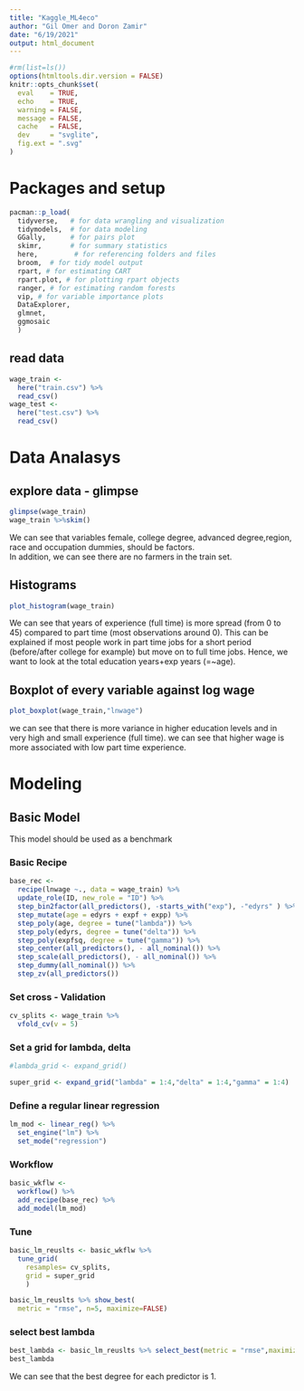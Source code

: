 ---
title: "Kaggle_ML4eco"
author: "Gil Omer and Doron Zamir"
date: "6/19/2021"
output: html_document
---

```{r setup, include=FALSE}
#rm(list=ls())
options(htmltools.dir.version = FALSE)
knitr::opts_chunk$set(
  eval    = TRUE,
  echo    = TRUE,
  warning = FALSE,
  message = FALSE,
  cache   = FALSE,
  dev     = "svglite",
  fig.ext = ".svg"
)
```

# Packages and setup

```{r pacman, message=FALSE, warning=FALSE, eval=TRUE}
pacman::p_load(
  tidyverse,   # for data wrangling and visualization
  tidymodels,  # for data modeling
  GGally,      # for pairs plot
  skimr,       # for summary statistics
  here,         # for referencing folders and files
  broom,  # for tidy model output
  rpart, # for estimating CART
  rpart.plot, # for plotting rpart objects
  ranger, # for estimating random forests
  vip, # for variable importance plots
  DataExplorer,
  glmnet,
  ggmosaic
  )

```

## read data

```{r}
wage_train <- 
  here("train.csv") %>% 
  read_csv()
wage_test <- 
  here("test.csv") %>% 
  read_csv()

```

# Data Analasys

## explore data - glimpse

```{r glimpse}
glimpse(wage_train)
wage_train %>%skim()

```

We can see that variables female, college degree, advanced degree,region, race and occupation dummies, should be factors.\
In addition, we can see there are no farmers in the train set.

## Histograms

```{r histogram}
plot_histogram(wage_train)

```

We can see that years of experience (full time) is more spread (from 0 to 45) compared to part time (most observations around 0). This can be explained if most people work in part time jobs for a short period (before/after college for example) but move on to full time jobs. Hence, we want to look at the total education years+exp years (=~age).

## Boxplot of every variable against log wage

```{r boxplot}
plot_boxplot(wage_train,"lnwage")
```

we can see that there is more variance in higher education levels and in very high and small experience (full time). we can see that higher wage is more associated with low part time experience.

# Modeling

## Basic Model

This model should be used as a benchmark

### Basic Recipe

```{r}
base_rec <-
  recipe(lnwage ~., data = wage_train) %>% 
  update_role(ID, new_role = "ID") %>% 
  step_bin2factor(all_predictors(), -starts_with("exp"), -"edyrs" ) %>%
  step_mutate(age = edyrs + expf + expp) %>%
  step_poly(age, degree = tune("lambda")) %>%
  step_poly(edyrs, degree = tune("delta")) %>%
  step_poly(expfsq, degree = tune("gamma")) %>%
  step_center(all_predictors(), - all_nominal()) %>%
  step_scale(all_predictors(), - all_nominal()) %>%
  step_dummy(all_nominal()) %>%
  step_zv(all_predictors())
```

### Set cross - Validation

```{r}
cv_splits <- wage_train %>%
  vfold_cv(v = 5)
```

### Set a grid for lambda, delta

```{r}
#lambda_grid <- expand_grid()

super_grid <- expand_grid("lambda" = 1:4,"delta" = 1:4,"gamma" = 1:4)

```

### Define a regular linear regression

```{r}
lm_mod <- linear_reg() %>%
  set_engine("lm") %>% 
  set_mode("regression")
```

### Workflow

```{r}
basic_wkflw <- 
  workflow() %>% 
  add_recipe(base_rec) %>% 
  add_model(lm_mod)
```

### Tune

```{r}
basic_lm_reuslts <- basic_wkflw %>% 
  tune_grid(
    resamples= cv_splits,
    grid = super_grid
    )

basic_lm_reuslts %>% show_best(
  metric = "rmse", n=5, maximize=FALSE)
```


### select best lambda
```{r}
best_lambda <- basic_lm_reuslts %>% select_best(metric = "rmse",maximize=FALSE)
best_lambda
```
We can see that the best degree for each predictor is 1.



